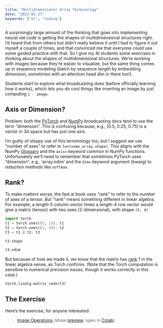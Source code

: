 ```yaml
---
title: "Multidimensional Array Terminology"
date: "2023-01-27"
keywords: ["ml", "coding"]
---
```


A surprisingly large amount of the thinking that goes into implementing neural net code is getting the shapes of multidimensional structures right. I'd heard that from others but didn’t really believe it until I had to figure it out myself a couple of times, and that convinced me that everyone could use some guided practice with that. So I give my AI students some exercises in thinking about the shapes of multidimensional structures. We're working with images because they're easier to visualize, but the same thing comes up in sequence modeling (batch by sequence length by embedding dimension, sometimes with an attention head dim in there too!).

Students start to explore what broadcasting does (before officially learning how it works), which lets you do cool things like inverting an image by just computing `1 - image`.

## Axis or Dimension?

Problem: both the [PyTorch](https://pytorch.org/docs/stable/notes/broadcasting.html) and [NumPy](https://numpy.org/doc/stable/user/basics.broadcasting.html) broadcasting docs tend to use the term "dimension". This is confusing because, e.g., [0.5, 0.25, 0.75] is a vector in 3d space but has just one axis.

I'm guilty of sloppy use of this terminology too, but I suggest we use "number of axes" to refer to `len(some_array.shape)`. This aligns with the NumPy [Glossary](https://numpy.org/doc/stable/glossary.html#term-axis) and the `axis=` keyword common in NumPy functions. Unfortunately we'll need to remember that sometimes PyTorch uses "dimension", e.g,. 'array.ndim' and the `dim=` keyword argument (kwarg) to reduction methods like `softmax`.

## Rank?

To make matters worse, the fast.ai book uses "rank" to refer to the number of axes of a tensor. But "rank" means something different in linear algebra. For example, a length-5 column vector times a length-4 row vector would give a matrix (tensor) with two axes (2-dimensional), with shape `(5, 4)`


```python
import torch
t1 = torch.ones((5, 1)); t1
t2 = torch.ones((1, 4)); t2
t3 = t1 @ t2; t3
```


```python
t3.shape
```

```python
t3.ndim
```

But because of how we made it, we know that the matrix has [rank](https://en.wikipedia.org/wiki/Rank_(linear_algebra)) 1 in the linear algebra sense, as Torch confirms. (Note that the Torch computation is sensitive to numerical precision issues, though it works correctly in this case.)

```python
torch.linalg.matrix_rank(t3)
```

## The Exercise

Here's the exercise, for anyone interested:

> [Image Operations](https://cs.calvin.edu/courses/cs/344/23sp/fundamentals/u02n2-image-ops.ipynb) (show [preview](https://cs.calvin.edu/courses/cs/344/23sp/fundamentals/u02n2-image-ops.html), open in [Colab](https://colab.research.google.com/github/kcarnold/cs344/blob/main/static/fundamentals/u02n2-image-ops.ipynb))

